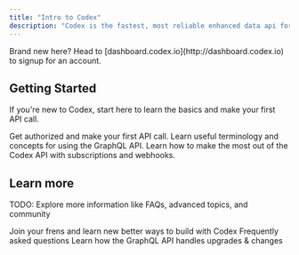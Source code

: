 ```yaml
---
title: "Intro to Codex"
description: "Codex is the fastest, most reliable enhanced data api for DeFi data across 100+ networks"
---
```




<Note>
  Brand new here? Head to [dashboard.codex.io](http://dashboard.codex.io) to signup for an account.
</Note>

## Getting Started

If you're new to Codex, start here to learn the basics and make your first API call.

<CardGroup cols={3}>
  <Card title="Get Started" icon="check" iconType="regular" href="/get-started">Get authorized and make your first API call.</Card>
  <Card title="Learn GraphQL" icon="brain" href="learn-graphql">
    Learn useful terminology and concepts for using the GraphQL API.
  </Card>
  <Card title="Build With Codex" icon="bolt" href="build">
    Learn how to make the most out of the Codex API with subscriptions and webhooks.
  </Card>
</CardGroup>

## Learn more

TODO: Explore more information like FAQs, advanced topics, and community

<CardGroup cols={3}>
  <Card title="Community" icon="users" href="community">
    Join your frens and learn new better ways to build with Codex
  </Card>
  <Card title="FAQ" icon="question" href="faq">
    Frequently asked questions
  </Card>
  <Card title="Changes" icon="screwdriver-wrench" href="changes">Learn how the GraphQL API handles upgrades & changes</Card>
</CardGroup>
